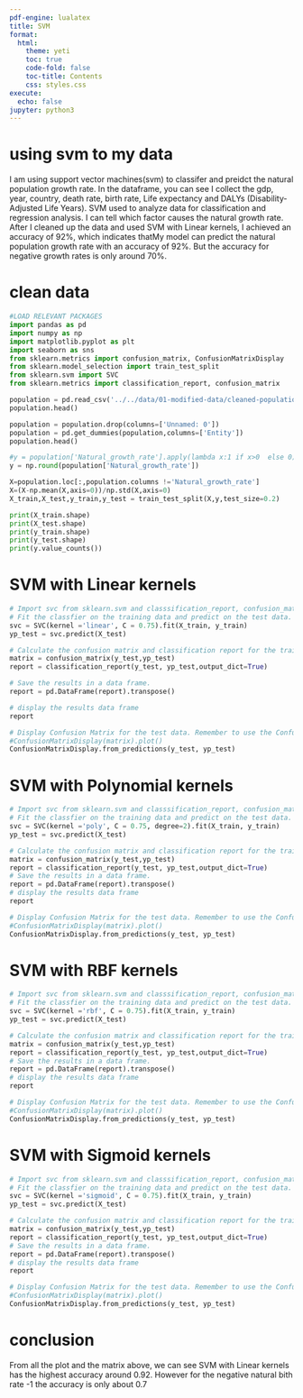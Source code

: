 ```yaml
---
pdf-engine: lualatex
title: SVM
format:
  html:
    theme: yeti
    toc: true
    code-fold: false
    toc-title: Contents
    css: styles.css
execute:
  echo: false
jupyter: python3
---
```


# using svm to my data
I am using support vector machines(svm) to classifer and preidct the natural population growth rate. In the dataframe, you can see I collect the gdp, year, country, death rate, birth rate, Life expectancy and DALYs (Disability-Adjusted Life Years).  SVM used to analyze data for classification and regression analysis. I can tell which factor causes the natural growth rate.
After I cleaned up the data and used SVM with Linear kernels, I achieved an accuracy of 92%, which indicates thatMy model can predict the natural population growth rate with an accuracy of 92%. But the accuracy for negative growth rates is only around 70%.



# clean data
```python
#LOAD RELEVANT PACKAGES
import pandas as pd
import numpy as np
import matplotlib.pyplot as plt
import seaborn as sns
from sklearn.metrics import confusion_matrix, ConfusionMatrixDisplay
from sklearn.model_selection import train_test_split
from sklearn.svm import SVC
from sklearn.metrics import classification_report, confusion_matrix
```

```python
population = pd.read_csv('../../data/01-modified-data/cleaned-population-py.csv')
population.head()
```

```python
population = population.drop(columns=['Unnamed: 0'])
population = pd.get_dummies(population,columns=['Entity'])
population.head()
```

```python
#y = population['Natural_growth_rate'].apply(lambda x:1 if x>0  else 0)
y = np.round(population['Natural_growth_rate'])

X=population.loc[:,population.columns !='Natural_growth_rate']
X=(X-np.mean(X,axis=0))/np.std(X,axis=0)
X_train,X_test,y_train,y_test = train_test_split(X,y,test_size=0.2)
```

```python
print(X_train.shape)
print(X_test.shape)
print(y_train.shape)
print(y_test.shape)
print(y.value_counts())
```

# SVM with Linear kernels

```python
# Import svc from sklearn.svm and classsification_report, confusion_matrix from sklearn.metrics.
# Fit the classfier on the training data and predict on the test data. Set the classifier to be linear and C between 0.35-0.75. 
svc = SVC(kernel ='linear', C = 0.75).fit(X_train, y_train)
yp_test = svc.predict(X_test)
```

```python
# Calculate the confusion matrix and classification report for the train and test data. 
matrix = confusion_matrix(y_test,yp_test)
report = classification_report(y_test, yp_test,output_dict=True)
```

```python
# Save the results in a data frame. 
report = pd.DataFrame(report).transpose()
```

```python
# display the results data frame
report
```

```python
# Display Confusion Matrix for the test data. Remember to use the ConfusionMatrixDisplay function.
#ConfusionMatrixDisplay(matrix).plot()
ConfusionMatrixDisplay.from_predictions(y_test, yp_test)
```

# SVM with Polynomial kernels

```python
# Import svc from sklearn.svm and classsification_report, confusion_matrix from sklearn.metrics.
# Fit the classfier on the training data and predict on the test data. Set the classifier to be polynomial, C between 0.35-0.75, and degree = 2. 
svc = SVC(kernel ='poly', C = 0.75, degree=2).fit(X_train, y_train)
yp_test = svc.predict(X_test)
```

```python
# Calculate the confusion matrix and classification report for the train and test data. 
matrix = confusion_matrix(y_test,yp_test)
report = classification_report(y_test, yp_test,output_dict=True)
# Save the results in a data frame.
report = pd.DataFrame(report).transpose()
# display the results data frame
report
```

```python
# Display Confusion Matrix for the test data. Remember to use the ConfusionMatrixDisplay function.
#ConfusionMatrixDisplay(matrix).plot()
ConfusionMatrixDisplay.from_predictions(y_test, yp_test)
```

# SVM with RBF kernels

```python
# Import svc from sklearn.svm and classsification_report, confusion_matrix from sklearn.metrics.
# Fit the classfier on the training data and predict on the test data. Set the classifier to be linear and C between 0.35-0.75. 
svc = SVC(kernel ='rbf', C = 0.75).fit(X_train, y_train)
yp_test = svc.predict(X_test)
```

```python
# Calculate the confusion matrix and classification report for the train and test data. 
matrix = confusion_matrix(y_test,yp_test)
report = classification_report(y_test, yp_test,output_dict=True)
# Save the results in a data frame.
report = pd.DataFrame(report).transpose()
# display the results data frame
report
```

```python
# Display Confusion Matrix for the test data. Remember to use the ConfusionMatrixDisplay function.
#ConfusionMatrixDisplay(matrix).plot()
ConfusionMatrixDisplay.from_predictions(y_test, yp_test)
```

# SVM with Sigmoid kernels

```python
# Import svc from sklearn.svm and classsification_report, confusion_matrix from sklearn.metrics.
# Fit the classfier on the training data and predict on the test data. Set the classifier to be linear and C between 0.35-0.75. 
svc = SVC(kernel ='sigmoid', C = 0.75).fit(X_train, y_train)
yp_test = svc.predict(X_test)
```

```python
# Calculate the confusion matrix and classification report for the train and test data. 
matrix = confusion_matrix(y_test,yp_test)
report = classification_report(y_test, yp_test,output_dict=True)
# Save the results in a data frame.
report = pd.DataFrame(report).transpose()
# display the results data frame
report
```

```python
# Display Confusion Matrix for the test data. Remember to use the ConfusionMatrixDisplay function.
#ConfusionMatrixDisplay(matrix).plot()
ConfusionMatrixDisplay.from_predictions(y_test, yp_test)
```

# conclusion
From all the plot and the matrix above, we can see  SVM with Linear kernels has the highest accuracy around 0.92. However for the negative natural bith rate -1 the accuracy is only about 0.7

